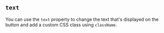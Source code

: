 
## `text`

You can use the `text` property to change the text that's displayed on the
button and add a custom CSS class using `className`.

<Example
  Component={Text}
  code={TextSrc}
  caption="text"
  undent={2}
  expand
/>

